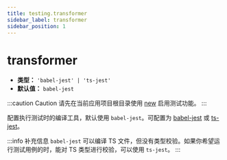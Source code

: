 ```yaml
---
title: testing.transformer
sidebar_label: transformer
sidebar_position: 1
---
```

# transformer

- **类型：** `'babel-jest' | 'ts-jest'`
- **默认值：** `babel-jest`

:::caution Caution
请先在当前应用项目根目录使用 [new](/apis/app/commands#modern-new) 启用测试功能。
:::

配置执行测试时的编译工具，默认使用 `babel-jest`。可配置为 [babel-jest](https://www.npmjs.com/package/babel-jest) 或 [ts-jest](https://github.com/kulshekhar/ts-jest)。

:::info 补充信息
`babel-jest` 可以编译 TS 文件，但没有类型校验。如果你希望运行测试用例的时，能对 TS 类型进行校验，可以使用 `ts-jest`。
:::
